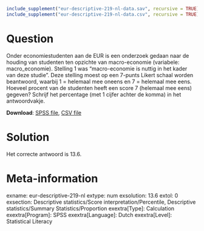 ```r
include_supplement("eur-descriptive-219-nl-data.sav", recursive = TRUE)
include_supplement("eur-descriptive-219-nl-data.csv", recursive = TRUE)
```

Question
========
Onder economiestudenten aan de EUR is een onderzoek gedaan naar de houding van studenten ten opzichte van macro-economie (variabele: macro_economie). Stelling 1 was "macro-economie is nuttig in het kader van deze studie". Deze stelling moest op een 7-punts Likert schaal worden beantwoord, waarbij 1 = helemaal mee oneens en 7 = helemaal mee eens. Hoeveel procent van de studenten heeft een score 7 (helemaal mee eens) gegeven? Schrijf het percentage (met 1 cijfer achter de komma) in het antwoordvakje.

**Download**: [SPSS file](eur-descriptive-219-nl-data.sav), [CSV file](eur-descriptive-219-nl-data.csv)


Solution
========
Het correcte antwoord is 13.6.


Meta-information
================
exname: eur-descriptive-219-nl
extype: num
exsolution: 13.6
extol: 0
exsection: Descriptive statistics/Score interpretation/Percentile, Descriptive statistics/Summary Statistics/Proportion
exextra[Type]: Calculation
exextra[Program]: SPSS
exextra[Language]: Dutch
exextra[Level]: Statistical Literacy
